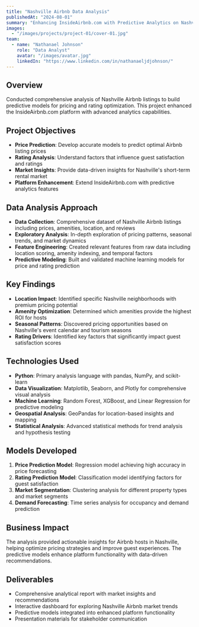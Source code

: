 ---
title: "Nashville Airbnb Data Analysis"
publishedAt: "2024-08-01"
summary: "Enhancing InsideAirbnb.com with Predictive Analytics on Nashville Listings: A Data-Driven Approach to Price and Rating Predictions"
images:
  - "/images/projects/project-01/cover-01.jpg"
team:
  - name: "Nathanael Johnson"
    role: "Data Analyst"
    avatar: "/images/avatar.jpg"
    linkedIn: "https://www.linkedin.com/in/nathanaeljdjohnson/"
---

## Overview

Conducted comprehensive analysis of Nashville Airbnb listings to build predictive models for pricing and rating optimization. This project enhanced the InsideAirbnb.com platform with advanced analytics capabilities.

## Project Objectives

- **Price Prediction**: Develop accurate models to predict optimal Airbnb listing prices
- **Rating Analysis**: Understand factors that influence guest satisfaction and ratings
- **Market Insights**: Provide data-driven insights for Nashville's short-term rental market
- **Platform Enhancement**: Extend InsideAirbnb.com with predictive analytics features

## Data Analysis Approach

- **Data Collection**: Comprehensive dataset of Nashville Airbnb listings including prices, amenities, location, and reviews
- **Exploratory Analysis**: In-depth exploration of pricing patterns, seasonal trends, and market dynamics
- **Feature Engineering**: Created relevant features from raw data including location scoring, amenity indexing, and temporal factors
- **Predictive Modeling**: Built and validated machine learning models for price and rating prediction

## Key Findings

- **Location Impact**: Identified specific Nashville neighborhoods with premium pricing potential
- **Amenity Optimization**: Determined which amenities provide the highest ROI for hosts
- **Seasonal Patterns**: Discovered pricing opportunities based on Nashville's event calendar and tourism seasons
- **Rating Drivers**: Identified key factors that significantly impact guest satisfaction scores

## Technologies Used

- **Python**: Primary analysis language with pandas, NumPy, and scikit-learn
- **Data Visualization**: Matplotlib, Seaborn, and Plotly for comprehensive visual analysis
- **Machine Learning**: Random Forest, XGBoost, and Linear Regression for predictive modeling
- **Geospatial Analysis**: GeoPandas for location-based insights and mapping
- **Statistical Analysis**: Advanced statistical methods for trend analysis and hypothesis testing

## Models Developed

1. **Price Prediction Model**: Regression model achieving high accuracy in price forecasting
2. **Rating Prediction Model**: Classification model identifying factors for guest satisfaction
3. **Market Segmentation**: Clustering analysis for different property types and market segments
4. **Demand Forecasting**: Time series analysis for occupancy and demand prediction

## Business Impact

The analysis provided actionable insights for Airbnb hosts in Nashville, helping optimize pricing strategies and improve guest experiences. The predictive models enhance platform functionality with data-driven recommendations.

## Deliverables

- Comprehensive analytical report with market insights and recommendations
- Interactive dashboard for exploring Nashville Airbnb market trends
- Predictive models integrated into enhanced platform functionality
- Presentation materials for stakeholder communication
